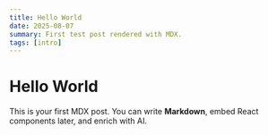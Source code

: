 ```yaml
---
title: Hello World
date: 2025-08-07
summary: First test post rendered with MDX.
tags: [intro]
---
```


# Hello World

This is your first MDX post. You can write **Markdown**, embed React components later, and enrich with AI.
